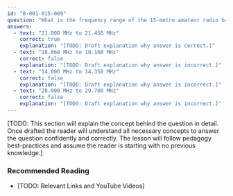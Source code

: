 ```yaml
---
id: "B-001-015-009"
question: "What is the frequency range of the 15-metre amateur radio band in Canada?"
answers:
  - text: "21.000 MHz to 21.450 MHz"
    correct: true
    explanation: "[TODO: Draft explanation why answer is correct.]"
  - text: "18.068 MHz to 18.168 MHz"
    correct: false
    explanation: "[TODO: Draft explanation why answer is incorrect.]"
  - text: "14.000 MHz to 14.350 MHz"
    correct: false
    explanation: "[TODO: Draft explanation why answer is incorrect.]"
  - text: "28.000 MHz to 29.700 MHz"
    correct: false
    explanation: "[TODO: Draft explanation why answer is incorrect.]"
---
```


[TODO: This section will explain the concept behind the question in detail. Once drafted the reader will understand all necessary concepts to answer the question confidently and correctly. The lesson will follow pedagogy best-practices and assume the reader is starting with no previous knowledge.]

### Recommended Reading

- [TODO: Relevant Links and YouTube Videos]
